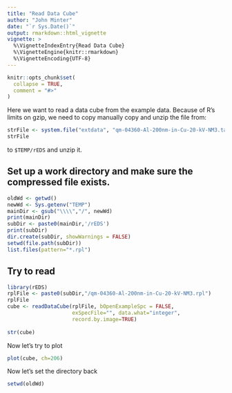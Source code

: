 ```yaml
---
title: "Read Data Cube"
author: "John Minter"
date: "`r Sys.Date()`"
output: rmarkdown::html_vignette
vignette: >
  %\VignetteIndexEntry{Read Data Cube}
  %\VignetteEngine{knitr::rmarkdown}
  %\VignetteEncoding{UTF-8}
---
```


```r
knitr::opts_chunk$set(
  collapse = TRUE,
  comment = "#>"
)
```

Here we want to read a data cube from the example data. Because of R's
limits on gzip, we need to copy manually copy and unzip the file from:

```r
strFile <- system.file("extdata", "qm-04360-Al-200nm-in-Cu-20-kV-NM3.tar.gz", package = "rEDS")
strFile
```

to `$TEMP/rEDS` and unzip it.


## Set up a work directory and make sure the compressed file exists.

```r
oldWd <- getwd()
newWd <- Sys.getenv("TEMP")
mainDir <- gsub("\\\\","/", newWd)
print(mainDir)
subDir <- paste0(mainDir,'/rEDS')
print(subDir)
dir.create(subDir, showWarnings = FALSE)
setwd(file.path(subDir))
list.files(pattern="*.rpl")

```

## Try to read

```r
library(rEDS)
rplFile <- paste0(subDir,"/qm-04360-Al-200nm-in-Cu-20-kV-NM3.rpl")
rplFile
cube <- readDataCube(rplFile, bOpenExampleSpc = FALSE,
                     exSpecFile="", data.what="integer",
                     record.by.image=TRUE)
  
str(cube)

```

Now let's try to plot

```r

plot(cube, ch=206)

```



Now let's set the directory back

```r
setwd(oldWd)
```
